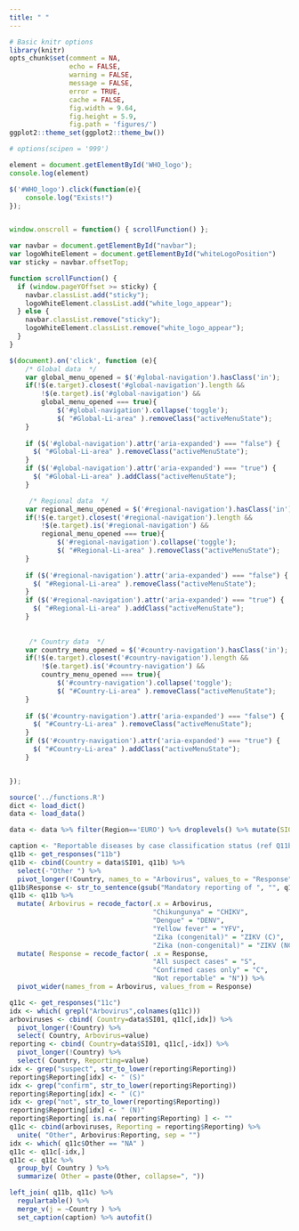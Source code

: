 ```yaml
---
title: " "
---
```


```r
# Basic knitr options
library(knitr)
opts_chunk$set(comment = NA, 
               echo = FALSE,
               warning = FALSE, 
               message = FALSE, 
               error = TRUE, 
               cache = FALSE,
               fig.width = 9.64,
               fig.height = 5.9,
               fig.path = 'figures/')
ggplot2::theme_set(ggplot2::theme_bw())

# options(scipen = '999')
```

```js
element = document.getElementById('WHO_logo');
console.log(element)

$('#WHO_logo').click(function(e){
    console.log("Exists!")
});


window.onscroll = function() { scrollFunction() };

var navbar = document.getElementById("navbar");
var logoWhiteElement = document.getElementById("whiteLogoPosition")
var sticky = navbar.offsetTop;

function scrollFunction() {
  if (window.pageYOffset >= sticky) {
    navbar.classList.add("sticky");
    logoWhiteElement.classList.add("white_logo_appear");
  } else {
    navbar.classList.remove("sticky");
    logoWhiteElement.classList.remove("white_logo_appear");
  }
}

$(document).on('click', function (e){
    /* Global data  */
    var global_menu_opened = $('#global-navigation').hasClass('in');
    if(!$(e.target).closest('#global-navigation').length &&
        !$(e.target).is('#global-navigation') &&
        global_menu_opened === true){
            $('#global-navigation').collapse('toggle');
            $( "#Global-Li-area" ).removeClass("activeMenuState");
    }
    
    if ($('#global-navigation').attr('aria-expanded') === "false") {
      $( "#Global-Li-area" ).removeClass("activeMenuState");
    }
    if ($('#global-navigation').attr('aria-expanded') === "true") {
      $( "#Global-Li-area" ).addClass("activeMenuState");
    }

     /* Regional data  */
    var regional_menu_opened = $('#regional-navigation').hasClass('in');
    if(!$(e.target).closest('#regional-navigation').length &&
        !$(e.target).is('#regional-navigation') &&
        regional_menu_opened === true){
            $('#regional-navigation').collapse('toggle');
            $( "#Regional-Li-area" ).removeClass("activeMenuState");
    }
    
    if ($('#regional-navigation').attr('aria-expanded') === "false") {
      $( "#Regional-Li-area" ).removeClass("activeMenuState");
    }
    if ($('#regional-navigation').attr('aria-expanded') === "true") {
      $( "#Regional-Li-area" ).addClass("activeMenuState");
    }
     
     
     /* Country data  */
    var country_menu_opened = $('#country-navigation').hasClass('in');
    if(!$(e.target).closest('#country-navigation').length &&
        !$(e.target).is('#country-navigation') &&
        country_menu_opened === true){
            $('#country-navigation').collapse('toggle');
            $( "#Country-Li-area" ).removeClass("activeMenuState");
    }
    
    if ($('#country-navigation').attr('aria-expanded') === "false") {
      $( "#Country-Li-area" ).removeClass("activeMenuState");
    }
    if ($('#country-navigation').attr('aria-expanded') === "true") {
      $( "#Country-Li-area" ).addClass("activeMenuState");
    }


});

```

```r
source('../functions.R')
dict <- load_dict()
data <- load_data()
```


```r
data <- data %>% filter(Region=='EURO') %>% droplevels() %>% mutate(SI01 = as.character(SI01)) %>% arrange( SI01 )
```

```r

caption <- "Reportable diseases by case classification status (ref Q11b, 11c)"
q11b <- get_responses("11b")
q11b <- cbind(Country = data$SI01, q11b) %>%
  select(-"Other ") %>% 
  pivot_longer(!Country, names_to = "Arbovirus", values_to = "Response")
q11b$Response <- str_to_sentence(gsub("Mandatory reporting of ", "", q11b$Response))
q11b <- q11b %>%
  mutate( Arbovirus = recode_factor(.x = Arbovirus,
                                    "Chikungunya" = "CHIKV",
                                    "Dengue" = "DENV",
                                    "Yellow fever" = "YFV",
                                    "Zika (congenital)" = "ZIKV (C)",
                                    "Zika (non-congenital)" = "ZIKV (NC)")) %>%
  mutate( Response = recode_factor( .x = Response,
                                    "All suspect cases" = "S",
                                    "Confirmed cases only" = "C",
                                    "Not reportable" = "N")) %>%
  pivot_wider(names_from = Arbovirus, values_from = Response) 

q11c <- get_responses("11c")
idx <- which( grepl("Arbovirus",colnames(q11c)))
arboviruses <- cbind( Country=data$SI01, q11c[,idx]) %>%
  pivot_longer(!Country) %>%
  select( Country, Arbovirus=value)
reporting <- cbind( Country=data$SI01, q11c[,-idx]) %>%
  pivot_longer(!Country) %>%
  select( Country, Reporting=value)
idx <- grep("suspect", str_to_lower(reporting$Reporting))
reporting$Reporting[idx] <- " (S)"
idx <- grep("confirm", str_to_lower(reporting$Reporting))
reporting$Reporting[idx] <- " (C)"
idx <- grep("not", str_to_lower(reporting$Reporting))
reporting$Reporting[idx] <- " (N)"
reporting$Reporting[ is.na( reporting$Reporting) ] <- ""
q11c <- cbind(arboviruses, Reporting = reporting$Reporting) %>%
  unite( "Other", Arbovirus:Reporting, sep = "")
idx <- which( q11c$Other == "NA" )
q11c <- q11c[-idx,]
q11c <- q11c %>% 
  group_by( Country ) %>% 
  summarize( Other = paste(Other, collapse=", "))

left_join( q11b, q11c) %>%
  regulartable() %>%
  merge_v(j = ~Country ) %>% 
  set_caption(caption) %>% autofit()

 


```
